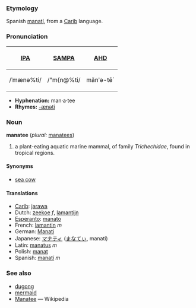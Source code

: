 ===Etymology===
Spanish [[manatí]], from a [[Carib]] language.

===Pronunciation===
{| border=1 cellpadding=5
! [[w:IPA|IPA]] !! [[w:SAMPA|SAMPA]] !! [[w:AHD|AHD]]
|-
| /ˈmænə%ti/ || /"m{n@%ti/ || mănʹə-tēˊ
|}

*'''Hyphenation:'''  man·a·tee
*'''Rhymes:''' [[Rhymes:English:-ænəti|-ænəti]]

===Noun===
'''manatee''' (''plural:'' [[manatees]])
# a plant-eating aquatic marine mammal, of family ''Trichechidae'', found in tropical regions.

====Synonyms====
*[[sea cow]]

====Translations====
*[[Carib]]: [[jarawa]]
*Dutch: [[zeekoe]] ''f'', [[lamantijn]]
*[[Esperanto]]: [[manato]]
*French: [[lamantin]] ''m''
*German: [[Manati]]
*Japanese: [[マナティ]] ([[まなてぃ]], manati)
*Latin: [[manatus]] ''m''
*Polish: [[manat]]
*Spanish: [[manatí]] ''m''

===See also===
*[[dugong]]
*[[mermaid]]
*[[w:manatee|Manatee]] — Wikipedia